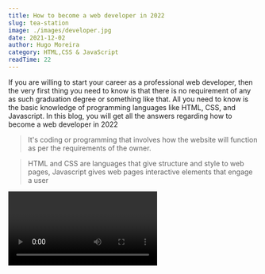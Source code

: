 ```yaml
---
title: How to become a web developer in 2022
slug: tea-station
image: ./images/developer.jpg
date: 2021-12-02
author: Hugo Moreira
category: HTML,CSS & JavaScript
readTime: 22
---
```




If you are willing to start your career as a professional web developer, then the very first thing you need to know is that there is no requirement of any as such graduation degree or something like that. All you need to know is the basic knowledge of programming languages like HTML, CSS, and Javascript. In this blog, you will get all the answers regarding how to become a web developer in 2022

<blockquote>
  It's coding or programming that involves how the website will function as per
  the requirements of the owner.
</blockquote>

<blockquote display="info">
  HTML and CSS are languages that give structure and style to web pages,
  Javascript gives web pages interactive elements that engage a user
</blockquote>

<Video />

What is Web Developing? Web development is building and creating websites, web pages, web programming, web publishing, and database management on Internet (World Wide Web) and maintaining it.

It's coding or programming that involves how the website will function as per the requirements of the owner. How to become a web developer in four easy steps:
1)Learn the basics of web development.
2)Choose a development specialization based on your interests.
3)Learn required programming languages according to your development specialization.
4)Practice your web developing skills on various projects.

Learn the basics of web development Every web developer must have a basic understanding of programming languages such as HTML, CSS, and Javascript. HTML (Hypertext Markup Language) and CSS (Cascading Style Sheets) are basic languages you need to learn for becoming a web developer. These are two of the core technologies for building web pages and web applications.

HTML
HTML gives authors the means to publish online documents with headings, text, tables, lists, photos, etc. Retrieve online information via hypertext links, at the click of a button. Design forms for conducting transactions with remote services, for use in searching for information, making reservations, ordering products, etc. Include spread-sheets, video clips, sound clips, and other applications directly in their documents.

CSS
CSS is the language for describing the presentation of Web pages, including colors, layout, and fonts. It allows one to adapt the presentation to different types of devices, such as large screens, small screens, or printers. CSS is independent of HTML and can be used with any XML-based markup language. The separation of HTML from CSS makes it easier to maintain sites, share style sheets across pages, and tailor pages to different environments.

JavaScript
Javascript is a text-based programming language and it can be used both for the client side and server side that making web pages interactive. HTML and CSS are languages that give structure and style to web pages, Javascript gives web pages interactive elements that engage a user. It is the most popular language. There is a low threshold to get started and it is actually a fun language to learn. It is used for adding interactive behavior for web pages, creating web and mobile apps, building web servers and developing server applications, game development.

You can learn these languages from various platforms (some are free of cost also) such as Youtube, Udemy and Udacity, etc (I will post more links).
Here I am listing some of the best websites to learn web development for free!

1. W3Schools – (add the link here)
2. Codecademy
3. Alison
4. Coursera
5. Udemy
6. Udacity

Choose a Development Specialization Based on Your Interest After learning the basics of web development choose an area of specialization based on your interest. Web Developers are categorized into three main types:

1. Front - End Developer: A front-end developer is a programmer that codes the front end of a website. Typically, the front-end developer's job is to convert website design files into raw HTML, JavaScript (JS), and/or CSS code. This includes the basic website design/layout, images, content, buttons, navigation, and internal links.

2. Back-End Developer: A backend developer is one who makes use of the technology required to develop the products for the backend of any website. A backend developer is responsible for building the structure of a software application. Backend developers typically work in groups or with a team.

3. Full-Stack Developer: A Full Stack Developer is someone who works with the Back End — or server-side — of the application as well as the Front End, or client-side. Full Stack Developers have to have some skills in a wide variety of coding niches, from databases to graphic design and UI/UX management to do their job well. There are several other kinds of Web Developers also such as • Mobile Developer • Game Developer • Data Scientist Developer • Software Developer

Learn Required Programming Languages According To Your Development Specialization Based on your area of specialization, you will need to know how to use different kinds of programming languages for Web Development and Web Design. • Key programming languages for Front End Development: HTML, CSS, and JavaScript are at the heart of Front End development. The three languages are relatively easy to learn and offer plenty of flexibility and creativity.

Knowledge of various DBMS technology is another important need of full-stack developers. MySQL, MongoDB, Oracle, SQLServer are widely used for this purpose.

Practice Your Web Developing Skills on Various Projects All you need to do is to go to websites like Codewars, HackerOne, and Leetcode. To solve and compete with others in the problems available on those websites. The more you practice, the faster you will develop your skills. Most of these websites will help you go from basic level problems to higher levels step by step. Many government institutions, NGOs, and private institutes across the government-run courses from 6 months certificate courses to Ph.D. level courses.

Once you achieved proficiency in this work, you not only become eligible for a government or private job, but you can also start your own business. Various companies which rely on technology to store data and carry out their smooth business employ Web Developers at a good salary. Becoming a web developer is more than just working in the browser. Web developers write applications, and you are on that path. I encourage you to continue learning HTML, JavaScript, and PHP. But when you're comfortable, branch out to other languages and platforms. The more exposure and experience you have with other languages and platforms, the better you'll become as a developer.

<Link to="/posts" className="btn center-btn">
  all posts
</Link>
